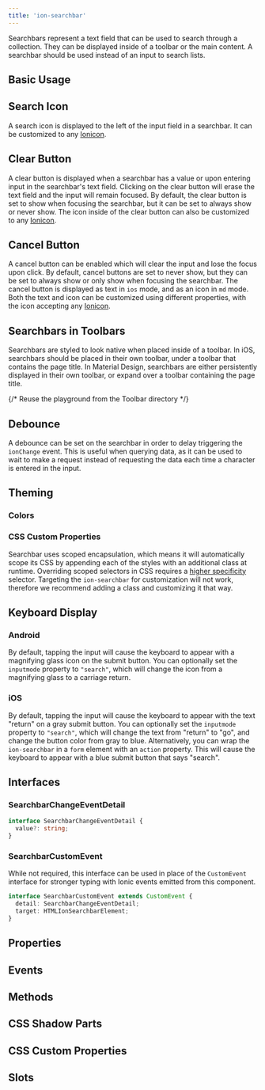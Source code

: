 ```yaml
---
title: 'ion-searchbar'
---
```



<head>
  <title>Search Bar Icon for Keyboard Text Display | Ion-Search Bar</title>
  <meta
    name="description"
    content="Search bars represent a text field that can be used to search through a collection. Learn to input Ion-Search Bar as an icon on Android & iOS keyboard displays."
  />
</head>


<EncapsulationPill type="scoped" />

Searchbars represent a text field that can be used to search through a collection. They can be displayed inside of a toolbar or the main content. A searchbar should be used instead of an input to search lists.

## Basic Usage


<Basic />

## Search Icon

A search icon is displayed to the left of the input field in a searchbar. It can be customized to any [Ionicon](https://ionic.io/ionicons/).


<SearchIcon />

## Clear Button

A clear button is displayed when a searchbar has a value or upon entering input in the searchbar's text field. Clicking on the clear button will erase the text field and the input will remain focused. By default, the clear button is set to show when focusing the searchbar, but it can be set to always show or never show. The icon inside of the clear button can also be customized to any [Ionicon](https://ionic.io/ionicons/).


<ClearButton />

## Cancel Button

A cancel button can be enabled which will clear the input and lose the focus upon click. By default, cancel buttons are set to never show, but they can be set to always show or only show when focusing the searchbar. The cancel button is displayed as text in `ios` mode, and as an icon in `md` mode. Both the text and icon can be customized using different properties, with the icon accepting any [Ionicon](https://ionic.io/ionicons/).


<CancelButton />

## Searchbars in Toolbars

Searchbars are styled to look native when placed inside of a toolbar. In iOS, searchbars should be placed in their own toolbar, under a toolbar that contains the page title. In Material Design, searchbars are either persistently displayed in their own toolbar, or expand over a toolbar containing the page title.

{/* Reuse the playground from the Toolbar directory */}


<Toolbar />

## Debounce

A debounce can be set on the searchbar in order to delay triggering the `ionChange` event. This is useful when querying data, as it can be used to wait to make a request instead of requesting the data each time a character is entered in the input.


<Debounce />

## Theming

### Colors


<Colors />

### CSS Custom Properties

Searchbar uses scoped encapsulation, which means it will automatically scope its CSS by appending each of the styles with an additional class at runtime. Overriding scoped selectors in CSS requires a [higher specificity](https://developer.mozilla.org/en-US/docs/Web/CSS/Specificity) selector. Targeting the `ion-searchbar` for customization will not work, therefore we recommend adding a class and customizing it that way.


<CSSProps />

## Keyboard Display

### Android

By default, tapping the input will cause the keyboard to appear with a magnifying glass icon on the submit button. You can optionally set the `inputmode` property to `"search"`, which will change the icon from a magnifying glass to a carriage return.

### iOS

By default, tapping the input will cause the keyboard to appear with the text "return" on a gray submit button. You can optionally set the `inputmode` property to `"search"`, which will change the text from "return" to "go", and change the button color from gray to blue. Alternatively, you can wrap the `ion-searchbar` in a `form` element with an `action` property. This will cause the keyboard to appear with a blue submit button that says "search".

## Interfaces

### SearchbarChangeEventDetail

```typescript
interface SearchbarChangeEventDetail {
  value?: string;
}
```

### SearchbarCustomEvent

While not required, this interface can be used in place of the `CustomEvent` interface for stronger typing with Ionic events emitted from this component.

```typescript
interface SearchbarCustomEvent extends CustomEvent {
  detail: SearchbarChangeEventDetail;
  target: HTMLIonSearchbarElement;
}
```

## Properties

<Props />

## Events

<Events />

## Methods

<Methods />

## CSS Shadow Parts

<Parts />

## CSS Custom Properties

<CustomProps />

## Slots

<Slots />
